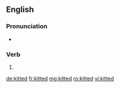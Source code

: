==English==

===Pronunciation===
* {{IPA|/ˈkɪtɪd/|lang=en}}

===Verb===
{{head|en|verb form}}

# {{en-past of|kit}}

[[de:kitted]]
[[fr:kitted]]
[[mg:kitted]]
[[ro:kitted]]
[[vi:kitted]]